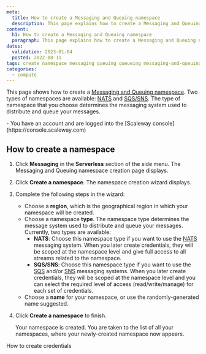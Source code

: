 ```yaml
---
meta:
  title: How to create a Messaging and Queuing namespace
  description: This page explains how to create a Messaging and Queuing namespace
content:
  h1: How to create a Messaging and Queuing namespace
  paragraph: This page explains how to create a Messaging and Queuing namespace
dates:
  validation: 2023-01-04
  posted: 2022-08-11
tags: create namespace messaging queuing queueing messaging-and-queuing 
categories:
  - compute 
---
```


This page shows how to create a [Messaging and Queuing namespace](/compute/messaging/concepts#namespace). Two types of namespaces are available: [NATS](/compute/messaging/concepts#nats) and [SQS/SNS](/compute/messaging/concepts#sqssns). The type of namespace that you choose determines the messaging system used to distribute and queue your messages.

<Macro id="iam-requirements" />

<Message type="requirement">
  - You have an account and are logged into the [Scaleway console](https://console.scaleway.com)
</Message>

## How to create a namespace

1. Click **Messaging** in the **Serverless** section of the side menu. The Messaging and Queuing namespace creation page displays.
2. Click **Create a namespace**. The namespace creation wizard displays.
    <Lightbox src="scaleway-namespace-creation.webp" alt="" />
3. Complete the following steps in the wizard: 
    - Choose a **region**, which is the geographical region in which your namespace will be created.
    - Choose a namespace **type**. The namespace type determines the message system used to distribute and queue your messages. Currently, two types are available:
        - **NATS**: Choose this namespace type if you want to use the [NATS](/compute/messaging/concepts#nats) messaging system. When you later create credentials, they will be scoped at the namespace level and give full access to all streams related to the namespace.
        - **SQS/SNS**: Choose this namespace type if you want to use the [SQS](/compute/messaging/concepts#sqssns) and/or [SNS](/compute/messaging/concepts#sns) messaging systems. When you later create credentials, they will be scoped at the namespace level and you can select the required level of access (read/write/manage) for each set of credentials. 
    - Choose a **name** for your namespace, or use the randomly-generated name suggested.
4. Click **Create a namespace** to finish.

    Your namespace is created. You are taken to the list of all your namespaces, where your newly-created namespace now appears.


<Navigation title="See Also">
  <NextButton to="/compute/messaging/how-to/create-credentials/">How to create credentials</NextButton>
</Navigation>
